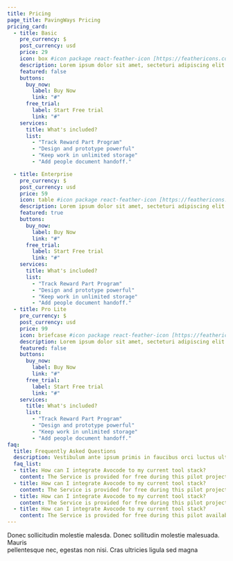 ```yaml
---
title: Pricing
page_title: PavingWays Pricing
pricing_card:
  - title: Basic
    pre_currency: $
    post_currency: usd
    price: 29
    icon: box #icon package react-feather-icon [https://feathericons.com/]
    description: Lorem ipsum dolor sit amet, secteturi adipiscing elit at sem ipsum.
    featured: false
    buttons:
      buy_now:
        label: Buy Now
        link: "#"
      free_trial:
        label: Start Free trial
        link: "#"
    services:
      title: What's included?
      list:
        - "Track Reward Part Program"
        - "Design and prototype powerful"
        - "Keep work in unlimited storage"
        - "Add people document handoff."

  - title: Enterprise
    pre_currency: $
    post_currency: usd
    price: 59
    icon: table #icon package react-feather-icon [https://feathericons.com/]
    description: Lorem ipsum dolor sit amet, secteturi adipiscing elit at sem ipsum.
    featured: true
    buttons:
      buy_now:
        label: Buy Now
        link: "#"
      free_trial:
        label: Start Free trial
        link: "#"
    services:
      title: What's included?
      list:
        - "Track Reward Part Program"
        - "Design and prototype powerful"
        - "Keep work in unlimited storage"
        - "Add people document handoff."
  - title: Pro Lite
    pre_currency: $
    post_currency: usd
    price: 99
    icon: briefcase #icon package react-feather-icon [https://feathericons.com/]
    description: Lorem ipsum dolor sit amet, secteturi adipiscing elit at sem ipsum.
    featured: false
    buttons:
      buy_now:
        label: Buy Now
        link: "#"
      free_trial:
        label: Start Free trial
        link: "#"
    services:
      title: What's included?
      list:
        - "Track Reward Part Program"
        - "Design and prototype powerful"
        - "Keep work in unlimited storage"
        - "Add people document handoff."
faq:
  title: Frequently Asked Questions
  description: Vestibulum ante ipsum primis in faucibus orci luctus ultrices posuere cubilia Curae Donec
  faq_list:
  - title: How can I integrate Avocode to my current tool stack?
    content: The Service is provided for free during this pilot project, and is provided "as is" with is not committed to any level of service or availability of the Service.
  - title: How can I integrate Avocode to my current tool stack?
    content: The Service is provided for free during this pilot project, and is provided "as is" with is not committed to any level of service or availability of the Service.
  - title: How can I integrate Avocode to my current tool stack?
    content: The Service is provided for free during this pilot project, and is provided "as is" with is not committed to any level of service or availability of the Service.
  - title: How can I integrate Avocode to my current tool stack?
    content: The Service is provided for free during this pilot availability of the Service.</br> If you enter into this agreement on behalf of a company, you hereby agree that the company is responsible under this Agreement for all actions and
---
```

Donec sollicitudin molestie malesda. Donec sollitudin molestie malesuada. Mauris <br />
pellentesque nec, egestas non nisi. Cras ultricies ligula sed magna
